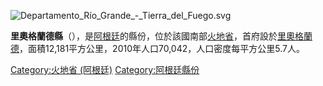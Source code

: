 [[Image:Departamento_Río_Grande_-_Tierra_del_Fuego.svg|right]]
{{Coord|53|47|11|S|67|41|48|W|display=title}}

'''里奧格蘭德縣'''（{{lang-es|Departamento Río Grande}}），是[[阿根廷|阿根廷]]的縣份，位於該國南部[[火地省_(阿根廷)|火地省]]，首府設於[[里奧格蘭德_(火地島省)|里奧格蘭德]]，面積12,181平方公里，2010年人口70,042，人口密度每平方公里5.7人。

{{Argentina-geo-stub}}
[[Category:火地省_(阿根廷)|Category:火地省 (阿根廷)]]
[[Category:阿根廷縣份|Category:阿根廷縣份]]